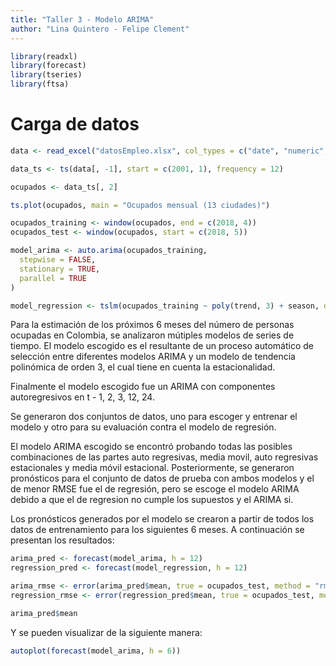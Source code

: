 ```yaml
---
title: "Taller 3 - Modelo ARIMA"
author: "Lina Quintero - Felipe Clement"
---
```


```r
library(readxl)
library(forecast)
library(tseries)
library(ftsa)
```

# Carga de datos

```r
data <- read_excel("datosEmpleo.xlsx", col_types = c("date", "numeric", "numeric", "numeric", "numeric"))

data_ts <- ts(data[, -1], start = c(2001, 1), frequency = 12)

ocupados <- data_ts[, 2]

ts.plot(ocupados, main = "Ocupados mensual (13 ciudades)")
```

```r
ocupados_training <- window(ocupados, end = c(2018, 4))
ocupados_test <- window(ocupados, start = c(2018, 5))
```

```r
model_arima <- auto.arima(ocupados_training,
  stepwise = FALSE,
  stationary = TRUE,
  parallel = TRUE
)

model_regression <- tslm(ocupados_training ~ poly(trend, 3) + season, data = ocupados_training)
```

Para la estimación de los próximos 6 meses del número de personas ocupadas en Colombia, se analizaron mútiples modelos de series de tiempo. El modelo escogido es el resultante de un proceso automático de selección entre diferentes modelos ARIMA y un modelo de tendencia polinómica de orden 3, el cual tiene en cuenta la estacionalidad. 

Finalmente el modelo escogido fue un ARIMA con componentes autoregresivos en t - 1, 2, 3, 12, 24.

Se generaron dos conjuntos de datos, uno para escoger y entrenar el modelo y otro para su evaluación contra el modelo de regresión. 

El modelo ARIMA escogido se encontró probando todas las posibles combinaciones de las partes auto regresivas, media movil, auto regresivas estacionales y media móvil estacional.
Posteriormente, se generaron pronósticos para el conjunto de datos de prueba con ambos modelos y el de menor RMSE fue el de regresión, pero se escoge el modelo ARIMA debido a que el de regresion no cumple los supuestos y el ARIMA si. 

Los pronósticos generados por el modelo se crearon a partir de todos los datos de entrenamiento para los siguientes 6 meses. A continuación se presentan los resultados: 

```r
arima_pred <- forecast(model_arima, h = 12)
regression_pred <- forecast(model_regression, h = 12)

arima_rmse <- error(arima_pred$mean, true = ocupados_test, method = "rmse")
regression_rmse <- error(regression_pred$mean, true = ocupados_test, method = "rmse")
```

```r
arima_pred$mean
```

Y se pueden visualizar de la siguiente manera:

```r
autoplot(forecast(model_arima, h = 6))
```
